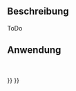 <languages/>

{{VeryImportantMessage|Obsolete ({{VersionPlus|1.0}}).}}

{{Docnav
|
|
|[[FEM_Workbench|FEM]]
|
|
|IconC=Workbench_FEM.svg
}}

{{GuiCommand
|Name=FEM ConstraintFluidBoundary
|MenuLocation=Model → Constraints without solver → Fluid boundary condition
|Workbenches=[[FEM_Workbench|FEM]]
}}

<span id="Description"></span>
==Beschreibung==

ToDo

<span id="Usage"></span>
==Anwendung==

<br />


{{Docnav
|
|
|[[FEM_Workbench|FEM]]
|
|
|IconC=Workbench_FEM.svg
}}

{{FEM Tools navi{{#translation:}}}}
{{Userdocnavi{{#translation:}}}}